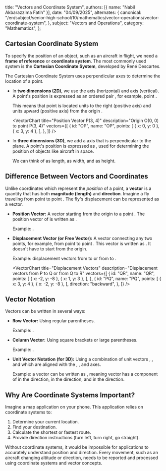 
  title: "Vectors and Coordinate System",
  authors: [{ name: "Nabil Akbarazzima Fatih" }],
  date: "04/09/2025",
  alternates: {
    canonical:
      "/en/subject/senior-high-school/10/mathematics/vector-operations/vector-coordinate-system",
  },
  subject: "Vectors and Operations",
  category: "Mathematics",
};

## Cartesian Coordinate System

To specify the position of an object, such as an aircraft in flight, we need a **frame of reference** or **coordinate system**. The most commonly used system is the **Cartesian Coordinate System**, developed by René Descartes.

The Cartesian Coordinate System uses perpendicular axes to determine the location of a point.

- In **two dimensions (2D)**, we use the <InlineMath math="x" /> axis (horizontal) and <InlineMath math="y" /> axis (vertical). A point's position is expressed as an ordered pair <InlineMath math="(x, y)" />, for example, point <InlineMath math="P(3, 4)" />.

  This means that point <InlineMath math="P" /> is located <InlineMath math="3" /> units to the right (positive <InlineMath math="x" /> axis) and <InlineMath math="4" /> units upward (positive <InlineMath math="y" /> axis) from the origin <InlineMath math="O(0, 0)" />.

  <VectorChart
    title="Position Vector P(3, 4)"
    description="Origin O(0, 0) to point P(3, 4)"
    vectors={[
      {
        id: "OP",
        name: "OP",
        points: [
          { x: 0, y: 0 },
          { x: 3, y: 4 },
        ],
      },
    ]}
  />

- In **three dimensions (3D)**, we add a <InlineMath math="z" /> axis that is perpendicular to the <InlineMath math="xy" /> plane. A point's position is expressed as <InlineMath math="(x, y, z)" />, used for determining the position of objects like aircraft in space.

  We can think of <InlineMath math="x" /> as length, <InlineMath math="y" /> as width, and <InlineMath math="z" /> as height.

## Difference Between Vectors and Coordinates

Unlike coordinates which represent the _position_ of a point, a **vector** is a quantity that has both **magnitude (length)** and **direction**. Imagine a fly traveling from point <InlineMath math="P(3, 4)" /> to point <InlineMath math="Q(-2, -8)" />. The fly's displacement can be represented as a vector.

- **Position Vector:** A vector starting from the origin <InlineMath math="O(0, 0)" /> to a point <InlineMath math="P(x, y)" />. The position vector of <InlineMath math="P" /> is written as <InlineMath math="\overrightarrow{OP}" />.

  Example: <InlineMath math="\overrightarrow{OP} = (3, 4)" />.

- **Displacement Vector (or Free Vector):** A vector connecting any two points, for example, from point <InlineMath math="P(x_P, y_P)" /> to point <InlineMath math="Q(x_Q, y_Q)" />. This vector is written as <InlineMath math="\overrightarrow{PQ}" />. It doesn't have to start from the origin.

  Example: displacement vectors from <InlineMath math="P(3, 4)" /> to <InlineMath math="Q(-2, -8)" /> or from <InlineMath math="Q(-2, -8)" /> to <InlineMath math="R(1, 3)" />.

  <VectorChart
    title="Displacement Vectors"
    description="Displacement vectors from P to Q or from Q to R"
    vectors={[
      {
        id: "QR",
        name: "QR",
        points: [
          { x: -2, y: -8 },
          { x: 1, y: 3 },
        ],
      },
      {
        id: "PQ",
        name: "PQ",
        points: [
          { x: 3, y: 4 },
          { x: -2, y: -8 },
        ],
        direction: "backward",
      },
    ]}
  />

## Vector Notation

Vectors can be written in several ways:

- **Row Vector:** Using regular parentheses.

  Example: <InlineMath math="\overrightarrow{OP} = (3, 4)" />.

- **Column Vector:** Using square brackets or large parentheses.

  Example: <InlineMath math="\overrightarrow{OP} = \begin{pmatrix} 3 \\ 4 \end{pmatrix}" />.

- **Unit Vector Notation (for 3D):** Using a combination of unit vectors <InlineMath math="\mathbf{i}" />, <InlineMath math="\mathbf{j}" />, and <InlineMath math="\mathbf{k}" /> which are aligned with the <InlineMath math="x" />, <InlineMath math="y" />, and <InlineMath math="z" /> axes.

  Example: a vector <InlineMath math="\overrightarrow{AB}" /> can be written as <InlineMath math="\mathbf{i} - 3\mathbf{j} - 4\mathbf{k}" />, meaning vector <InlineMath math="\overrightarrow{AB}" /> has a component of <InlineMath math="1" /> in the <InlineMath math="x" /> direction, <InlineMath math="-3" /> in the <InlineMath math="y" /> direction, and <InlineMath math="-4" /> in the <InlineMath math="z" /> direction.

## Why Are Coordinate Systems Important?

Imagine a map application on your phone. This application relies on coordinate systems to:

1.  Determine your current location.
2.  Find your destination.
3.  Calculate the shortest or fastest route.
4.  Provide direction instructions (turn left, turn right, go straight).

Without coordinate systems, it would be impossible for applications to accurately understand position and direction. Every movement, such as an aircraft changing altitude or direction, needs to be reported and processed using coordinate systems and vector concepts.
